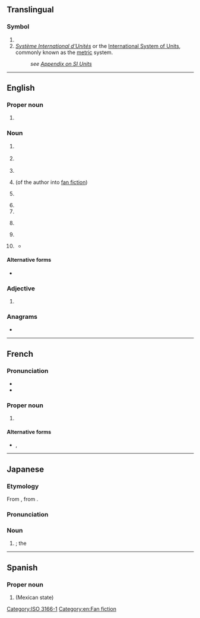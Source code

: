 {{also|Appendix:Variations of "si"}}
==Translingual==

===Symbol===
{{head|mul|symbol}}

# {{n-g|The [[ISO]] 3166-1 two-letter (alpha-2) code for [[Slovenia]].}}
# ''[[Système International d'Unités]]'' or the [[International System of Units]], commonly known as the [[metric]] system.
#: ''see [[Appendix:SI_units|Appendix on SI Units]]''

[[Category:ISO 3166-1]]

----

==English==
{{wikipedia}}

===Proper noun===
{{en-proper noun}}

# {{initialism of|en|{{w|Smithsonian Institution}}}}

===Noun===
{{en-noun|~}}

# {{lb|en|electronics}} {{initialism of|en|[[signal]] [[integrity]]}}
# {{lb|en|technology}} {{initialism of|en|[[systems]] [[integration]]}}
# {{initialism of|en|self-injury}}
# {{lb|en|fandom slang}} {{initialism of|en|self-insertion}} (of the author into [[fan fiction]])
# {{lb|en|mechanical engineering}} {{initialism of|en|spark ignition}}
# {{initialism of|en|supporting information}}
# {{initialism of|en|[[special]] [[intelligence]]}}
# {{lb|en|finance}} {{initialism of|en|systematic internaliser}}
# {{initialism of|en|swarm intelligence}}
# {{lb|en|UK|Canada|Australia|law}} {{initialism of|en|statutory instrument}}
#*{{quote-book|en|date=15 December 2016|last=Kelly|first=Richard|title=Statutory Instruments|id=House of Commons Library Briefing Paper 6509|page=1|url=https://researchbriefings.files.parliament.uk/documents/SN06509/SN06509.pdf|accessdate=9 February 2022|archiveurl=https://web.archive.org/web/20220107184505/https://researchbriefings.files.parliament.uk/documents/SN06509/SN06509.pdf|archivedate=7 January 2022|text=The scope of '''SIs''' varies greatly, from the technical (e.g. to set or vary the dates on which different provisions of an Act will come into force, to change the levels of fines or penalties for offences or to make consequential and transitional provisions) to the much wider-ranging, such as filling out the broad provisions in Acts.}}

====Alternative forms====
* {{alter|en|S.I.||statutory instrument, chiefly in citation}}

===Adjective===
{{en-adj|-}}

# {{lb|en|anatomy|medicine}} {{initialism of|en|sacroiliac}}
#: {{ux|en|[[SI joint|'''SI''' joint]]}}

===Anagrams===
* {{anagrams|en|a=is|'is|I's|IS|Is|i's|is|is-|is.}}

[[Category:en:Fan fiction]]

----

==French==

===Pronunciation===
* {{fr-IPA|èss-i}}
* {{audio|fr|LL-Q150 (fra)-0x010C-SI.wav|Audio}}

===Proper noun===
{{fr-proper noun}}

# {{abbreviation of|fr|Système international}} {{qualifier|{{l|fr|Système international d'unités}}}} {{gloss|the international standard [[metric system]]}}

====Alternative forms====
* {{sense|Système International d'Unités}} {{l|fr|S.I.}}, {{l|fr|S. I.}}

----

==Japanese==

===Etymology===
From {{bor|ja|en|SI|sort=えすあい}}, from {{der|ja|fr|SI|sort=えすあい}}.

===Pronunciation===
{{ja-pron|エスアイ|acc=3}}

===Noun===
{{ja-noun|エス%アイ}}

# {{syn of|ja|国際単位系|tr=Kokusai Tan'ikei||{{l|en|International System of Units}}}}; the {{l|en|SI}}

{{topics|ja|Systems|SI units|sort=えすあい}}

----

==Spanish==

===Proper noun===
{{es-proper noun|m}}

# {{abbreviation of|es|Sinaloa}} (Mexican state)